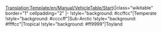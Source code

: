 <noinclude>[[Translation:Template/en/Manual/VehicleTable/Start]]</noinclude><noinclude></noinclude>{|class="wikitable" border="1" cellpadding="2"
|-
!style="background: #ccffcc"|Temperate
!style="background: #ccccff"|Sub-Arctic
!style="background: #ffffcc"|Tropical
!style="background: #ff9999"|Toyland